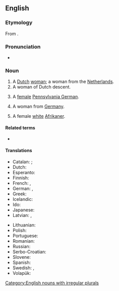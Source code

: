 ==English==

===Etymology===
From {{af|en|Dutch|-woman}}.

===Pronunciation===
* {{IPA|en|/dʌtʃˌwʊmən/}}

===Noun===
{{en-noun|Dutchwomen}}

# A [[Dutch]] [[woman]]; a woman from the [[Netherlands]].
# A woman of Dutch descent.
# {{lb|en|US}} A [[female]] [[Pennsylvania German]].
# {{lb|en|archaic|or|dated}} A woman from [[Germany]].
# {{lb|en|South Africa|derogatory|offensive|ethnic slur}} A female [[white]] [[Afrikaner]].

====Related terms====
* {{l|en|Dutchman}}

====Translations====
{{trans-top|a Dutch woman}}
* Catalan: {{t+|ca|neerlandesa|f}}; {{qualifier|dated}} {{t+|ca|holandesa|f}}
* Dutch: {{t+|nl|Nederlandse|f}}
* Esperanto: {{t|eo|nederlandanino}}
* Finnish: {{t|fi|hollannitar}}
* French: {{t+|fr|Néerlandaise|f}}, {{t+|fr|Hollandaise|f}}
* German: {{t+|de|Niederländerin|f}}, {{t+|de|Holländerin|f}}
* Greek: {{t+|el|Ολλανδή|f}}
* Icelandic: {{qualifier|not gender specific}} {{t|is|Hollendingur|m}}
* Ido: {{t|io|Nederlandanino}}
* Japanese: {{t+|ja|オランダ人|tr=Oranda-jin|sc=Jpan}}
* Latvian: {{t|lv|holandiete|f}}, {{t|lv|nīderlandiete|f}}
{{trans-mid}}
* Lithuanian: {{t+|lt|olandė|f}}
* Polish: {{t+|pl|Holenderka|f}}
* Portuguese: {{t|pt|holandesa|f}}
* Romanian: {{t+|ro|olandeză|f}}
* Russian: {{t+|ru|нидерла́ндка|f}}
* Serbo-Croatian: {{t|sh|Nizòzēmka|f}}
* Slovene: {{t|sl|Nizozémka|f}}
* Spanish: {{t+|es|holandesa|f}}
* Swedish: {{t+|sv|nederländska}}, {{t+|sv|holländska}}
* Volapük: {{t|vo|ji-Nedänan}}
{{trans-bottom}}

[[Category:English nouns with irregular plurals]]